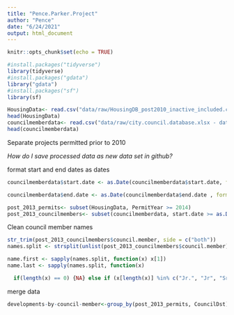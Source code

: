 ```yaml
---
title: "Pence.Parker.Project"
author: "Pence"
date: "6/24/2021"
output: html_document
---
```


```r
knitr::opts_chunk$set(echo = TRUE)
```
```r
#install.packages("tidyverse")
library(tidyverse)
#install.packages("gdata")
library("gdata")
#install.packages("sf")
library(sf)
```


```r
HousingData<- read.csv("data/raw/HousingDB_post2010_inactive_included.csv")
head(HousingData)
councilmemberdata<- read.csv("data/raw/city.council.database.xlsx - data.csv", strip.white=TRUE)
head(councilmemberdata)
```
Separate projects permitted prior to 2010

*How do I save processed data as new data set in github?*

format start and end dates as dates
```r
councilmemberdata$start.date <- as.Date(councilmemberdata$start.date, format = "%m/%d/%Y")

councilmemberdata$end.date <- as.Date(councilmemberdata$end.date , format = "%m/%d/%Y")
```

```r
post_2013_permits<- subset(HousingData, PermitYear >= 2014)
post_2013_councilmembers<- subset(councilmemberdata, start.date >= as.Date("2014-01-01"))
```


Clean council member names
```r
str_trim(post_2013_councilmembers$council.member, side = c("both"))
names.split <- strsplit(unlist(post_2013_councilmembers$council.member), " ")

name.first <- sapply(names.split, function(x) x[1])
name.last <- sapply(names.split, function(x)

  if(length(x) == 0) {NA} else if (x[length(x)] %in% c("Jr.", "Jr", "Sr.", "Sr")) { gsub("[[:punct:]]", "", x[length(x) - 1])} else {x[length(x)]})
```


merge data
```r
developments-by-council-member<-group_by(post_2013_permits, CouncilDst)
```



